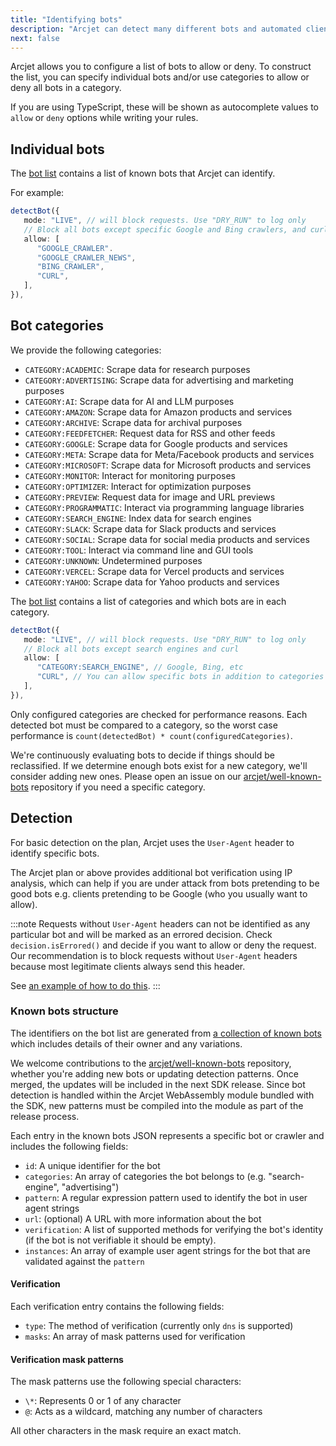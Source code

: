 ```yaml
---
title: "Identifying bots"
description: "Arcjet can detect many different bots and automated clients."
next: false
---
```



Arcjet allows you to configure a list of bots to allow or deny. To construct the
list, you can specify individual bots and/or use categories to allow or deny all
bots in a category.

If you are using TypeScript, these will be shown as autocomplete values to
`allow` or `deny` options while writing your rules.

## Individual bots

The [bot list](https://arcjet.com/bot-list) contains a list of known bots that
Arcjet can identify.

For example:

```ts
detectBot({
   mode: "LIVE", // will block requests. Use "DRY_RUN" to log only
   // Block all bots except specific Google and Bing crawlers, and curl
   allow: [
      "GOOGLE_CRAWLER".
      "GOOGLE_CRAWLER_NEWS",
      "BING_CRAWLER",
      "CURL",
   ],
}),
```

## Bot categories

We provide the following categories:

- `CATEGORY:ACADEMIC`: Scrape data for research purposes
- `CATEGORY:ADVERTISING`: Scrape data for advertising and marketing purposes
- `CATEGORY:AI`: Scrape data for AI and LLM purposes
- `CATEGORY:AMAZON`: Scrape data for Amazon products and services
- `CATEGORY:ARCHIVE`: Scrape data for archival purposes
- `CATEGORY:FEEDFETCHER`: Request data for RSS and other feeds
- `CATEGORY:GOOGLE`: Scrape data for Google products and services
- `CATEGORY:META`: Scrape data for Meta/Facebook products and services
- `CATEGORY:MICROSOFT`: Scrape data for Microsoft products and services
- `CATEGORY:MONITOR`: Interact for monitoring purposes
- `CATEGORY:OPTIMIZER`: Interact for optimization purposes
- `CATEGORY:PREVIEW`: Request data for image and URL previews
- `CATEGORY:PROGRAMMATIC`: Interact via programming language libraries
- `CATEGORY:SEARCH_ENGINE`: Index data for search engines
- `CATEGORY:SLACK`: Scrape data for Slack products and services
- `CATEGORY:SOCIAL`: Scrape data for social media products and services
- `CATEGORY:TOOL`: Interact via command line and GUI tools
- `CATEGORY:UNKNOWN`: Undetermined purposes
- `CATEGORY:VERCEL`: Scrape data for Vercel products and services
- `CATEGORY:YAHOO`: Scrape data for Yahoo products and services

The [bot
list](https://github.com/arcjet/arcjet-js/blob/24d2ee3139f277499ef3cb65f1f1eab998647819/protocol/well-known-bots.ts#L596)
contains a list of categories and which bots are in each category.

```ts
detectBot({
   mode: "LIVE", // will block requests. Use "DRY_RUN" to log only
   // Block all bots except search engines and curl
   allow: [
      "CATEGORY:SEARCH_ENGINE", // Google, Bing, etc
      "CURL", // You can allow specific bots in addition to categories
   ],
}),
```

Only configured categories are checked for performance reasons. Each detected
bot must be compared to a category, so the worst case performance is
`count(detectedBot) * count(configuredCategories)`.

We're continuously evaluating bots to decide if things should be reclassified.
If we determine enough bots exist for a new category, we'll consider adding new
ones. Please open an issue on our
[arcjet/well-known-bots](https://github.com/arcjet/well-known-bots) repository
if you need a specific category.

## Detection

For basic detection on the <Badge text="Free" variant="caution" /> plan, Arcjet
uses the `User-Agent` header to identify specific bots.

The Arcjet <Badge text="Pro" variant="note" /> plan or above provides additional
bot verification using IP analysis, which can help if you are under attack from
bots pretending to be good bots e.g. clients pretending to be Google (who you
usually want to allow).

:::note
Requests without `User-Agent` headers can not be identified as any particular
bot and will be marked as an errored decision. Check `decision.isErrored()` and
decide if you want to allow or deny the request. Our recommendation is to block
requests without `User-Agent` headers because most legitimate clients always
send this header.

See [an example of how to do this](/bot-protection/concepts#user-agent-header).
:::

### Known bots structure

The identifiers on the bot list are generated from [a collection of known
bots](https://github.com/arcjet/well-known-bots) which includes details of their
owner and any variations.

We welcome contributions to the
[arcjet/well-known-bots](https://github.com/arcjet/well-known-bots) repository,
whether you're adding new bots or updating detection patterns. Once merged, the
updates will be included in the next SDK release. Since bot detection is handled
within the Arcjet WebAssembly module bundled with the SDK, new patterns must be
compiled into the module as part of the release process.

Each entry in the known bots JSON represents a specific bot or crawler and
includes the following fields:

- `id`: A unique identifier for the bot
- `categories`: An array of categories the bot belongs to (e.g. "search-engine",
  "advertising")
- `pattern`: A regular expression pattern used to identify the bot in user agent
  strings
- `url`: (optional) A URL with more information about the bot
- `verification`: A list of supported methods for verifying the bot's identity
  (if the bot is not verifiable it should be empty).
- `instances`: An array of example user agent strings for the bot that are
  validated against the `pattern`

#### Verification

Each verification entry contains the following fields:

- `type`: The method of verification (currently only `dns` is supported)
- `masks`: An array of mask patterns used for verification

#### Verification mask patterns

The mask patterns use the following special characters:

- `\*`: Represents 0 or 1 of any character
- `@`: Acts as a wildcard, matching any number of characters

All other characters in the mask require an exact match.

<Comments />
